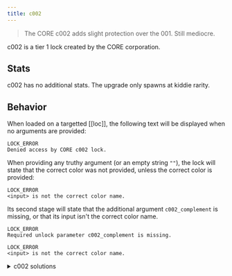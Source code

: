 ```yaml
---
title: c002
---
```


> The CORE c002 adds slight protection over the 001. Still mediocre.

c002 is a tier 1 lock created by the CORE corporation.

## Stats

c002 has no additional stats. The upgrade only spawns at kiddie rarity.

## Behavior

When loaded on a targetted [[loc]], the following text will be displayed when no arguments are provided:

```
LOCK_ERROR
Denied access by CORE c002 lock.
```

When providing any truthy argument (or an empty string `""`), the lock will state that the correct color was not provided, unless the correct color is provided:

```
LOCK_ERROR
<input> is not the correct color name.
```

Its second stage will state that the additional argument `c002_complement` is missing, or that its input isn't the correct color name.

```
LOCK_ERROR
Required unlock parameter c002_complement is missing.
```

```
LOCK_ERROR
<input> is not the correct color name.
```

<details>
<summary>c002 solutions</summary>
## Solving

### c002

c002 will choose a random color from a list of the following 8 colors, as a string, for its solution:

* green
* lime
* yellow
* orange
* red
* purple
* blue
* cyan


### c002_complement

The c002_complement is the [complementary color](https://en.wikipedia.org/wiki/Complementary_color) for c002's solution color.

| c002   | c002_complement |
| :----- | :-------------: |
| green  | red |
| lime   | purple |
| yellow | blue |
| orange | cyan |
| red    | green |
| purple | lime |
| blue   | yellow |
| cyan   | orange |


## Example Unlock

```
user.loc {c002:"lime", c002_complement:"purple"}
WARNING: BINMAT security shell inactive. Intelligent defense system offline.
LOCK_UNLOCKED
System <user> breached.
Connection terminated.
```
</details>
